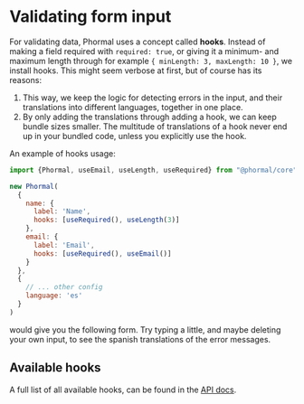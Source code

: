 # Validating form input

For validating data, Phormal uses a concept called **hooks**. Instead of making a field required with `required: true`, or giving it a minimum- and maximum length through for example `{ minLength: 3, maxLength: 10 }`, we install hooks. This might seem verbose at first, but of course has its reasons:

1. This way, we keep the logic for detecting errors in the input, and their translations into different languages, together in one place.
2. By only adding the translations through adding a hook, we can keep bundle sizes smaller. The multitude of translations of a hook never end up in your bundled code, unless you explicitly use the hook.

An example of hooks usage:

```js
import {Phormal, useEmail, useLength, useRequired} from "@phormal/core";

new Phormal(
  {
    name: {
      label: 'Name',
      hooks: [useRequired(), useLength(3)]
    },
    email: {
      label: 'Email',
      hooks: [useRequired(), useEmail()]
    }
  },
  {
    // ... other config
    language: 'es'
  }
)
```

would give you the following form. Try typing a little, and maybe deleting your own input, to see the spanish translations of the error messages.


<DemoWithSpanish />

## Available hooks

A full list of all available hooks, can be found in the [API docs](/api-docs/hooks).